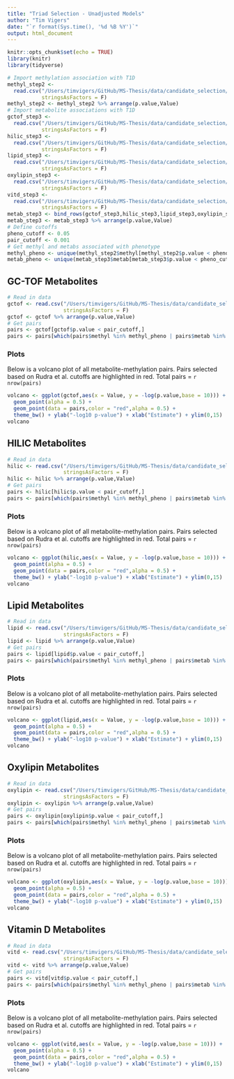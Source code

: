```yaml
---
title: "Triad Selection - Unadjusted Models"
author: "Tim Vigers"
date: "`r format(Sys.time(), '%d %B %Y')`"
output: html_document
---
```


```r
knitr::opts_chunk$set(echo = TRUE)
library(knitr)
library(tidyverse)
```

```r
# Import methylation association with T1D
methyl_step2 <- 
  read.csv("/Users/timvigers/GitHub/MS-Thesis/data/candidate_selection/step_2/methyl_adj.csv",
           stringsAsFactors = F)
methyl_step2 <- methyl_step2 %>% arrange(p.value,Value)
# Import metabolite associations with T1D
gctof_step3 <- 
  read.csv("/Users/timvigers/GitHub/MS-Thesis/data/candidate_selection/step_3/gctof_adj.csv",
           stringsAsFactors = F)
hilic_step3 <- 
  read.csv("/Users/timvigers/GitHub/MS-Thesis/data/candidate_selection/step_3/hilic_adj.csv",
           stringsAsFactors = F)
lipid_step3 <- 
  read.csv("/Users/timvigers/GitHub/MS-Thesis/data/candidate_selection/step_3/lipid_adj.csv",
           stringsAsFactors = F)
oxylipin_step3 <- 
  read.csv("/Users/timvigers/GitHub/MS-Thesis/data/candidate_selection/step_3/oxylipin_adj.csv",
           stringsAsFactors = F)
vitd_step3 <- 
  read.csv("/Users/timvigers/GitHub/MS-Thesis/data/candidate_selection/step_3/vitd_adj.csv",
           stringsAsFactors = F)
metab_step3 <- bind_rows(gctof_step3,hilic_step3,lipid_step3,oxylipin_step3,vitd_step3)
metab_step3 <- metab_step3 %>% arrange(p.value,Value)
# Define cutoffs
pheno_cutoff <- 0.05
pair_cutoff <- 0.001
# Get methyl and metabs associated with phenotype
methyl_pheno <- unique(methyl_step2$methyl[methyl_step2$p.value < pheno_cutoff])
metab_pheno <- unique(metab_step3$metab[metab_step3$p.value < pheno_cutoff])
```

## GC-TOF Metabolites

```r
# Read in data
gctof <- read.csv("/Users/timvigers/GitHub/MS-Thesis/data/candidate_selection/step_1/sv/gctof_SV_unadj_scaled.csv",
                  stringsAsFactors = F)
gctof <- gctof %>% arrange(p.value,Value)
# Get pairs
pairs <- gctof[gctof$p.value < pair_cutoff,]
pairs <- pairs[which(pairs$methyl %in% methyl_pheno | pairs$metab %in% metab_pheno),]
```

### Plots

Below is a volcano plot of all metabolite-methylation pairs. Pairs selected based on Rudra et al. cutoffs are highlighted in red. Total pairs = `r nrow(pairs)`

```r
volcano <- ggplot(gctof,aes(x = Value, y = -log(p.value,base = 10))) +
  geom_point(alpha = 0.5) + 
  geom_point(data = pairs,color = "red",alpha = 0.5) +
  theme_bw() + ylab("-log10 p-value") + xlab("Estimate") + ylim(0,15)
volcano
```

## HILIC Metabolites

```r
# Read in data
hilic <- read.csv("/Users/timvigers/GitHub/MS-Thesis/data/candidate_selection/step_1/sv/hilic_SV_unadj_scaled.csv",
                  stringsAsFactors = F)
hilic <- hilic %>% arrange(p.value,Value)
# Get pairs
pairs <- hilic[hilic$p.value < pair_cutoff,]
pairs <- pairs[which(pairs$methyl %in% methyl_pheno | pairs$metab %in% metab_pheno),]
```

### Plots

Below is a volcano plot of all metabolite-methylation pairs. Pairs selected based on Rudra et al. cutoffs are highlighted in red. Total pairs = `r nrow(pairs)`

```r
volcano <- ggplot(hilic,aes(x = Value, y = -log(p.value,base = 10))) +
  geom_point(alpha = 0.5) + 
  geom_point(data = pairs,color = "red",alpha = 0.5) +
  theme_bw() + ylab("-log10 p-value") + xlab("Estimate") + ylim(0,15)
volcano
```

## Lipid Metabolites

```r
# Read in data
lipid <- read.csv("/Users/timvigers/GitHub/MS-Thesis/data/candidate_selection/step_1/sv/lipid_SV_unadj_scaled.csv",
                  stringsAsFactors = F)
lipid <- lipid %>% arrange(p.value,Value)
# Get pairs
pairs <- lipid[lipid$p.value < pair_cutoff,]
pairs <- pairs[which(pairs$methyl %in% methyl_pheno | pairs$metab %in% metab_pheno),]
```

### Plots

Below is a volcano plot of all metabolite-methylation pairs. Pairs selected based on Rudra et al. cutoffs are highlighted in red. Total pairs = `r nrow(pairs)`

```r
volcano <- ggplot(lipid,aes(x = Value, y = -log(p.value,base = 10))) +
  geom_point(alpha = 0.5) + 
  geom_point(data = pairs,color = "red",alpha = 0.5) +
  theme_bw() + ylab("-log10 p-value") + xlab("Estimate") + ylim(0,15)
volcano
```

## Oxylipin Metabolites

```r
# Read in data
oxylipin <- read.csv("/Users/timvigers/GitHub/MS-Thesis/data/candidate_selection/step_1/sv/oxylipin_SV_unadj_scaled.csv",
                  stringsAsFactors = F)
oxylipin <- oxylipin %>% arrange(p.value,Value)
# Get pairs
pairs <- oxylipin[oxylipin$p.value < pair_cutoff,]
pairs <- pairs[which(pairs$methyl %in% methyl_pheno | pairs$metab %in% metab_pheno),]
```

### Plots

Below is a volcano plot of all metabolite-methylation pairs. Pairs selected based on Rudra et al. cutoffs are highlighted in red. Total pairs = `r nrow(pairs)`

```r
volcano <- ggplot(oxylipin,aes(x = Value, y = -log(p.value,base = 10))) +
  geom_point(alpha = 0.5) + 
  geom_point(data = pairs,color = "red",alpha = 0.5) +
  theme_bw() + ylab("-log10 p-value") + xlab("Estimate") + ylim(0,15)
volcano
```

## Vitamin D Metabolites

```r
# Read in data
vitd <- read.csv("/Users/timvigers/GitHub/MS-Thesis/data/candidate_selection/step_1/sv/vitd_SV_unadj_scaled.csv",
                  stringsAsFactors = F)
vitd <- vitd %>% arrange(p.value,Value)
# Get pairs
pairs <- vitd[vitd$p.value < pair_cutoff,]
pairs <- pairs[which(pairs$methyl %in% methyl_pheno | pairs$metab %in% metab_pheno),]
```

### Plots

Below is a volcano plot of all metabolite-methylation pairs. Pairs selected based on Rudra et al. cutoffs are highlighted in red. Total pairs = `r nrow(pairs)`

```r
volcano <- ggplot(vitd,aes(x = Value, y = -log(p.value,base = 10))) +
  geom_point(alpha = 0.5) + 
  geom_point(data = pairs,color = "red",alpha = 0.5) +
  theme_bw() + ylab("-log10 p-value") + xlab("Estimate") + ylim(0,15)
volcano
```